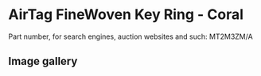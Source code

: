 
# AirTag FineWoven Key Ring - Coral

Part number, for search engines, auction websites and such: MT2M3ZM/A

## Image gallery

<div style={{ width: "768px" }}>
  <GalleryComponent
    images={[
      {
        original: "/everysource/MT2M3.png",
        thumbnail: "/everypreview/MT2M3.png",
      },
      {
        original: "/everysource/MT2M3_AV1.png",
        thumbnail: "/everypreview/MT2M3_AV1.png",
      },
      {
        original: "/everysource/MT2M3_AV2.png",
        thumbnail: "/everypreview/MT2M3_AV2.png",
      }
    ]}
  />
</div>